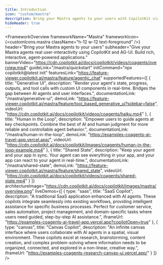 ```yaml
---
title: Introduction
icon: "custom/mastra"
description: Bring your Mastra agents to your users with CopilotKit via AG-UI.
hideHeader: true
---
```


<FrameworkOverview
  frameworkName="Mastra"
  frameworkIcon={<customIcons.mastra className="h-12 w-12 text-foreground" />}
  header="Bring your Mastra agents to your users"
  subheader="Give your Mastra agents real user-interactivity using CopilotKit and AG-UI. Build rich, interactive, agent-powered applications."
  bannerVideo="https://cdn.copilotkit.ai/docs/copilotkit/videos/coagents/overview.mp4"
  guideLink="/mastra/quickstart"
  initCommand="npx copilotkit@latest init"
  featuresLink="https://feature-viewer.copilotkit.ai/mastra/feature/agentic_chat"
  supportedFeatures={[
    {
      title: "Generative UI",
      description: "Render your agent's state, progress, outputs, and tool calls with custom UI components in real-time. Bridges the gap between AI agents and user interfaces.",
      documentationLink: "/mastra/generative-ui",
      demoLink: "https://feature-viewer.copilotkit.ai/mastra/feature/tool_based_generative_ui?sidebar=false",
      videoUrl: "https://cdn.copilotkit.ai/docs/copilotkit/videos/coagents/haiku.mp4"
    },
    {
      title: "Human in the Loop",
      description: "Empower users to guide agents at key checkpoints. Combine the best of AI and human judgment for more reliable and controllable agent behavior.",
      documentationLink: "/mastra/human-in-the-loop",
      demoLink: "https://examples-coagents-ai-travel-app.vercel.app/",
      videoUrl: "https://cdn.copilotkit.ai/docs/copilotkit/images/coagents/human-in-the-loop-example.mp4"
    },
    {
      title: "Shared State",
      description: "Keep your agent and your app in sync. Your agent can see everything in your app, and your app can react to your agent in real-time.",
      documentationLink: "/mastra/shared-state",
      demoLink: "https://feature-viewer.copilotkit.ai/mastra/feature/shared_state",
      videoUrl: "https://cdn.copilotkit.ai/docs/copilotkit/videos/coagents/shared-state.mp4"
    }
  ]}
  architectureImage="https://cdn.copilotkit.ai/docs/copilotkit/images/mastra/overview.png"
  liveDemos={[
    {
      type: "saas",
      title: "SaaS Copilot",
      description: "A traditional SaaS application enhanced with AI agents. These copilots integrate seamlessly into existing workflows, providing intelligent assistance for specific business processes. Perfect for customer service, sales automation, project management, and domain-specific tasks where users need guided, step-by-step AI assistance.",
      iframeUrl: "https://examples-coagents-ai-travel-app.vercel.app?copilotOpen=true"
    },
    {
      type: "canvas",
      title: "Canvas Copilot",
      description: "An infinite canvas interface where users collaborate with AI agents in a spatial, visual environment. These copilots excel at research, brainstorming, content creation, and complex problem-solving where information needs to be organized, connected, and explored in a non-linear, creative way.",
      iframeUrl: "https://examples-coagents-research-canvas-ui.vercel.app/"
    }
  ]}
/>


